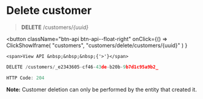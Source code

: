 # Delete customer

> **DELETE** /customers/_\{uuid}_


<button className="btn-api btn-api--float-right"
	onClick={() =>
		ClickShowIframe(
			"customers",
			"customers/delete/customers/{uuid}"
		)
	}
>
	<span>View API &nbsp;&nbsp;&nbsp;{'>'}</span>
</button>


<Tabs>
<TabItem value="request" label="Request">

```js
DELETE /customers/_e2343605-cf46-43de-b20b-9b7d1c95a9b2_
```

</TabItem>
<TabItem value="response" label="Response">

```js
HTTP Code: 204
```

</TabItem>
</Tabs>

**Note:** Customer deletion can only be performed by the entity that created it.
